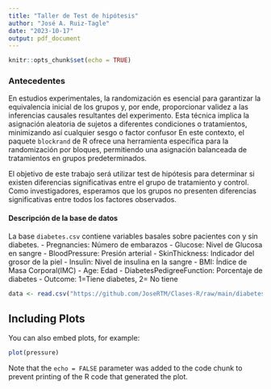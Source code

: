 ```yaml
---
title: "Taller de Test de hipótesis"
author: "José A. Ruiz-Tagle"
date: "2023-10-17"
output: pdf_document
---
```


```r
knitr::opts_chunk$set(echo = TRUE)
```

### Antecedentes

En estudios experimentales, la randomización es esencial para garantizar la equivalencia inicial de los grupos y, por ende, proporcionar validez a las inferencias causales resultantes del experimento. Esta técnica implica la asignación aleatoria de sujetos a diferentes condiciones o tratamientos, minimizando así cualquier sesgo o factor confusor En este contexto, el paquete `blockrand` de R ofrece una herramienta específica para la randomización por bloques, permitiendo una asignación balanceada de tratamientos en grupos predeterminados.

El objetivo de este trabajo será utilizar test de hipótesis para determinar si existen diferencias significativas entre el grupo de tratamiento y control. Como investigadores, esperamos que los grupos no presenten diferencias significativas entre todos los factores observados.

#### Descripción de la base de datos
La base `diabetes.csv` contiene variables basales sobre pacientes con y sin diabetes.
- Pregnancies: Número de embarazos
- Glucose: Nivel de Glucosa en sangre
- BloodPressure: Presión arterial
- SkinThickness: Indicador del grosor de la piel
- Insulin: Nivel de insulina en la sangre
- BMI: Índice de Masa Corporal(IMC)
- Age: Edad
- DiabetesPedigreeFunction: Porcentaje de diabetes
- Outcome: 1=Tiene diabetes, 2= No tiene
```r
data <- read.csv("https://github.com/JoseRTM/Clases-R/raw/main/diabetes.csv")
```

## Including Plots

You can also embed plots, for example:

```r
plot(pressure)
```

Note that the `echo = FALSE` parameter was added to the code chunk to prevent printing of the R code that generated the plot.
